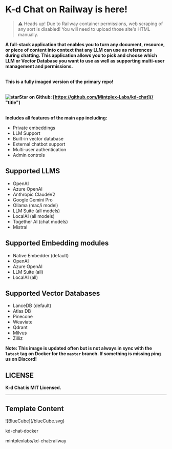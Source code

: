K-d Chat on Railway is here!
===============================

> ⚠ Heads up! Due to Railway container permissions, web scraping of any sort is disabled! You will need to upload those site's HTML manually.

**A full-stack application that enables you to turn any document, resource, or piece of content into context that any LLM can use as references during chatting. This application allows you to pick and choose which LLM or Vector Database you want to use as well as supporting multi-user management and permissions.**

\
**This is a fully imaged version of the primary repo!**

\
<strong className="flex">![star](/star-icon.svg)Star on Github: [https://github.com/Mintplex-Labs/kd-chat](/ "title")</strong>

\
**Includes all features of the main app including:**
- Private embeddings
- LLM Support
- Built-in vector database
- External chatbot support
- Multi-user authentication
- Admin controls

## Supported LLMS

- OpenAI
- Azure OpenAI
- Anthropic ClaudeV2
- Google Gemini Pro
- Ollama (mac/i model)
- LLM Suite (all models)
- LocalAI (all models)
- Together AI (chat models)
- Mistral

## Supported Embedding modules

- Native Embedder (default)
- OpenAI
- Azure OpenAI
- LLM Suite (all)
- LocalAI (all)

## Supported Vector Databases

- LanceDB (default)
- Atlas DB
- Pinecone
- Weaviate
- Qdrant
- Milvus
- Zilliz

**Note: This image is updated often but is not always in sync with the ``latest`` tag on Docker for the ``master`` branch. If something is missing ping us on Discord!**

## LICENSE

**K-d Chat is MIT Licensed.**

---

## Template Content  
  


<div className="mt-[0px] px-5 py-4 flex gap-[14px] max-w-[750px] 2xl:max-w-[1014px] items-center rounded-[7px] bg-card-color">
  <div className="flex justify-center items-center rounded-[7px] p-2 w-[38px] h-[38px] bg-background">
    ![BlueCube](/blueCube.svg)
  </div>    
  <div>
    <p className="font-normal text-base text-white">kd-chat-docker</p>
    <p className="font-normal text-tiny text-description-color">mintplexlabs/kd-chat:railway</p>
  </div>
</div>
